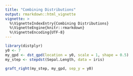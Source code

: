 ```yaml
---
title: "Combining Distributions"
output: rmarkdown::html_vignette
vignette: >
  %\VignetteIndexEntry{Combining Distributions}
  %\VignetteEngine{knitr::rmarkdown}
  %\VignetteEncoding{UTF-8}
---
```



```r
library(distplyr)
y0 <- 7
my_gpd <- dst_gpd(location = y0, scale = 1, shape = 0.5)
my_step <- stepdst(Sepal.Length, data = iris)
```


```r
graft_right(my_step, my_gpd, sep_y = y0)
```
